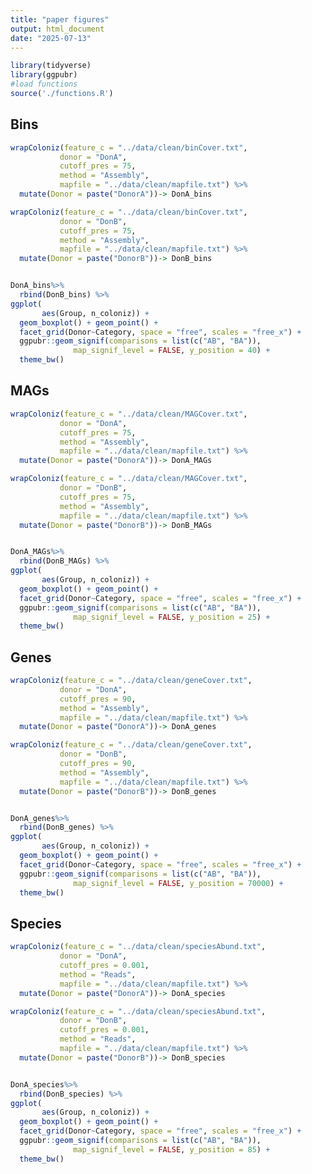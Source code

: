 ```yaml
---
title: "paper figures"
output: html_document
date: "2025-07-13"
---
```


```r

library(tidyverse)
library(ggpubr)
#load functions
source('./functions.R')

```

## Bins

```r

wrapColoniz(feature_c = "../data/clean/binCover.txt",
           donor = "DonA",
           cutoff_pres = 75,
           method = "Assembly",
           mapfile = "../data/clean/mapfile.txt") %>%
  mutate(Donor = paste("DonorA"))-> DonA_bins

wrapColoniz(feature_c = "../data/clean/binCover.txt",
           donor = "DonB",
           cutoff_pres = 75,
           method = "Assembly",
           mapfile = "../data/clean/mapfile.txt") %>%
  mutate(Donor = paste("DonorB"))-> DonB_bins


DonA_bins%>%
  rbind(DonB_bins) %>%
ggplot(
       aes(Group, n_coloniz)) +
  geom_boxplot() + geom_point() +
  facet_grid(Donor~Category, space = "free", scales = "free_x") +
  ggpubr::geom_signif(comparisons = list(c("AB", "BA")),
              map_signif_level = FALSE, y_position = 40) +
  theme_bw()

```

## MAGs

```r

wrapColoniz(feature_c = "../data/clean/MAGCover.txt",
           donor = "DonA",
           cutoff_pres = 75,
           method = "Assembly",
           mapfile = "../data/clean/mapfile.txt") %>%
  mutate(Donor = paste("DonorA"))-> DonA_MAGs

wrapColoniz(feature_c = "../data/clean/MAGCover.txt",
           donor = "DonB",
           cutoff_pres = 75,
           method = "Assembly",
           mapfile = "../data/clean/mapfile.txt") %>%
  mutate(Donor = paste("DonorB"))-> DonB_MAGs


DonA_MAGs%>%
  rbind(DonB_MAGs) %>%
ggplot(
       aes(Group, n_coloniz)) +
  geom_boxplot() + geom_point() +
  facet_grid(Donor~Category, space = "free", scales = "free_x") +
  ggpubr::geom_signif(comparisons = list(c("AB", "BA")),
              map_signif_level = FALSE, y_position = 25) +
  theme_bw()

```


## Genes

```r

wrapColoniz(feature_c = "../data/clean/geneCover.txt",
           donor = "DonA",
           cutoff_pres = 90,
           method = "Assembly",
           mapfile = "../data/clean/mapfile.txt") %>%
  mutate(Donor = paste("DonorA"))-> DonA_genes

wrapColoniz(feature_c = "../data/clean/geneCover.txt",
           donor = "DonB",
           cutoff_pres = 90,
           method = "Assembly",
           mapfile = "../data/clean/mapfile.txt") %>%
  mutate(Donor = paste("DonorB"))-> DonB_genes


DonA_genes%>%
  rbind(DonB_genes) %>%
ggplot(
       aes(Group, n_coloniz)) +
  geom_boxplot() + geom_point() +
  facet_grid(Donor~Category, space = "free", scales = "free_x") +
  ggpubr::geom_signif(comparisons = list(c("AB", "BA")),
              map_signif_level = FALSE, y_position = 70000) +
  theme_bw()

```

## Species

```r

wrapColoniz(feature_c = "../data/clean/speciesAbund.txt",
           donor = "DonA",
           cutoff_pres = 0.001,
           method = "Reads",
           mapfile = "../data/clean/mapfile.txt") %>%
  mutate(Donor = paste("DonorA"))-> DonA_species

wrapColoniz(feature_c = "../data/clean/speciesAbund.txt",
           donor = "DonB",
           cutoff_pres = 0.001,
           method = "Reads",
           mapfile = "../data/clean/mapfile.txt") %>%
  mutate(Donor = paste("DonorB"))-> DonB_species


DonA_species%>%
  rbind(DonB_species) %>%
ggplot(
       aes(Group, n_coloniz)) +
  geom_boxplot() + geom_point() +
  facet_grid(Donor~Category, space = "free", scales = "free_x") +
  ggpubr::geom_signif(comparisons = list(c("AB", "BA")),
              map_signif_level = FALSE, y_position = 85) +
  theme_bw()



```

